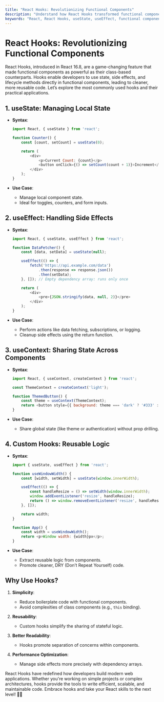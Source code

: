 ```yaml
---
title: "React Hooks: Revolutionizing Functional Components"
description: "Understand how React Hooks transformed functional components by introducing state management, side effects, and more. Learn about useState, useEffect, and custom hooks to build dynamic React applications."
keywords: "React, React Hooks, useState, useEffect, functional components, custom hooks, web development, state management"
---
```


# React Hooks: Revolutionizing Functional Components

React Hooks, introduced in React 16.8, are a game-changing feature that made functional components as powerful as their class-based counterparts. Hooks enable developers to use state, side effects, and lifecycle methods directly in functional components, leading to cleaner, more reusable code. Let’s explore the most commonly used hooks and their practical applications.

## 1. **useState: Managing Local State**

- **Syntax**:
  ```javascript
  import React, { useState } from 'react';

  function Counter() {
      const [count, setCount] = useState(0);

      return (
          <div>
              <p>Current Count: {count}</p>
              <button onClick={() => setCount(count + 1)}>Increment</button>
          </div>
      );
  }
  ```

- **Use Case**:
  - Manage local component state.
  - Ideal for toggles, counters, and form inputs.

## 2. **useEffect: Handling Side Effects**

- **Syntax**:
  ```javascript
  import React, { useState, useEffect } from 'react';

  function DataFetcher() {
      const [data, setData] = useState(null);

      useEffect(() => {
          fetch('https://api.example.com/data')
              .then(response => response.json())
              .then(setData);
      }, []); // Empty dependency array: runs only once

      return (
          <div>
              <pre>{JSON.stringify(data, null, 2)}</pre>
          </div>
      );
  }
  ```

- **Use Case**:
  - Perform actions like data fetching, subscriptions, or logging.
  - Cleanup side effects using the return function.

## 3. **useContext: Sharing State Across Components**

- **Syntax**:
  ```javascript
  import React, { useContext, createContext } from 'react';

  const ThemeContext = createContext('light');

  function ThemedButton() {
      const theme = useContext(ThemeContext);
      return <button style={{ background: theme === 'dark' ? '#333' : '#fff' }}>Click Me</button>;
  }
  ```

- **Use Case**:
  - Share global state (like theme or authentication) without prop drilling.

## 4. **Custom Hooks: Reusable Logic**

- **Syntax**:
  ```javascript
  import { useState, useEffect } from 'react';

  function useWindowWidth() {
      const [width, setWidth] = useState(window.innerWidth);

      useEffect(() => {
          const handleResize = () => setWidth(window.innerWidth);
          window.addEventListener('resize', handleResize);
          return () => window.removeEventListener('resize', handleResize);
      }, []);

      return width;
  }

  function App() {
      const width = useWindowWidth();
      return <p>Window width: {width}px</p>;
  }
  ```

- **Use Case**:
  - Extract reusable logic from components.
  - Promote cleaner, DRY (Don’t Repeat Yourself) code.

## Why Use Hooks?

1. **Simplicity**:
   - Reduce boilerplate code with functional components.
   - Avoid complexities of class components (e.g., `this` binding).

2. **Reusability**:
   - Custom hooks simplify the sharing of stateful logic.

3. **Better Readability**:
   - Hooks promote separation of concerns within components.

4. **Performance Optimization**:
   - Manage side effects more precisely with dependency arrays.

React Hooks have redefined how developers build modern web applications. Whether you're working on simple projects or complex architectures, hooks provide the tools to write efficient, scalable, and maintainable code. Embrace hooks and take your React skills to the next level! 🚀✨
